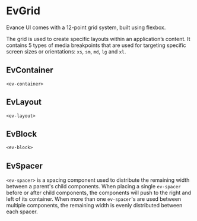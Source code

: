 
# EvGrid

Evance UI comes with a 12-point grid system, built using flexbox.

The grid is used to create specific layouts within an application’s content.
It contains 5 types of media breakpoints that are used for targeting specific
screen sizes or orientations: `xs`, `sm`, `md`, `lg` and `xl`.

## EvContainer
`<ev-container>`

## EvLayout
`<ev-layout>`

## EvBlock
`<ev-block>`


## EvSpacer
`<ev-spacer>` is a spacing component used to distribute the remaining width  between a parent's child components.
When placing a single `ev-spacer` before or after child components, the components will push to the
right and left of its container. When more than one `ev-spacer`'s are used between multiple components,
the remaining width is evenly distributed between each spacer.


